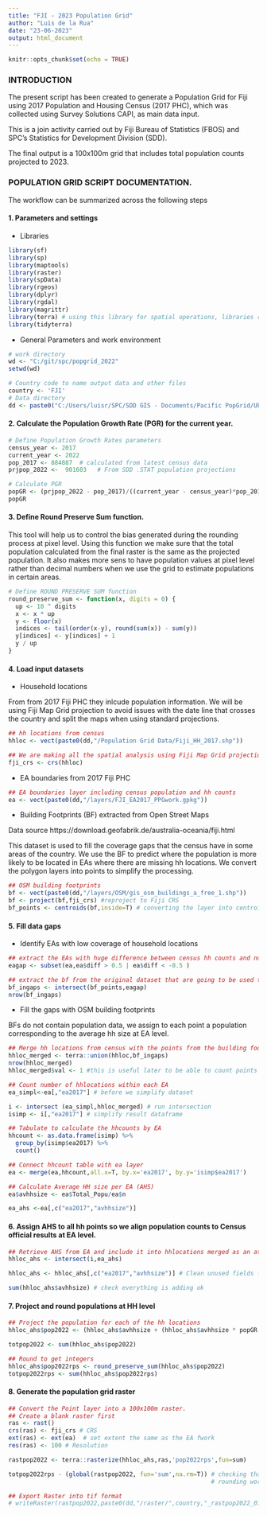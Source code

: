 ```yaml
---
title: "FJI - 2023 Population Grid"
author: "Luis de la Rua"
date: "23-06-2023"
output: html_document
---
```


```r
knitr::opts_chunk$set(echo = TRUE)
```

### INTRODUCTION

The present script has been created to generate a Population Grid for Fiji using 2017 Population and Housing Census (2017 PHC), which was collected using Survey Solutions CAPI, as main data input.

This is a join activity carried out by Fiji Bureau of Statistics (FBOS) and SPC's Statistics for Development Division (SDD).

The final output is a 100x100m grid that includes total population counts projected to 2023.

### POPULATION GRID SCRIPT DOCUMENTATION.
The workflow can be summarized across the following steps

#### 1. Parameters and settings
* Libraries
```r
library(sf)
library(sp)
library(maptools)
library(raster)
library(spData)
library(rgeos)
library(dplyr)
library(rgdal)
library(magrittr)
library(terra) # using this library for spatial operations, libraries raster and rgdal will be deprecated in 2023
library(tidyterra)
```

* General Parameters and work environment
```r
# work directory
wd <- "C:/git/spc/popgrid_2022"
setwd(wd)

# Country code to name output data and other files
country <- 'FJI'
# Data directory
dd <- paste0("C:/Users/luisr/SPC/SDD GIS - Documents/Pacific PopGrid/UPDATE_2022/",country)

```

#### 2. Calculate the Population Growth Rate (PGR) for the current year.

```r
# Define Population Growth Rates parameters
census_year <- 2017
current_year <- 2022
pop_2017 <- 884887  # calculated from latest census data
prjpop_2022 <-  901603   # From SDD .STAT population projections 

# Calculate PGR
popGR <- (prjpop_2022 - pop_2017)/((current_year - census_year)*pop_2017)
popGR
```

#### 3. Define Round Preserve Sum function.

This tool will help us to control the bias generated during the rounding process at pixel level. Using this function we make sure that the total population calculated from the final raster is the same as the projected population. It also makes more sens to have population values at pixel level rather than decimal numbers when we use the grid to estimate populations in certain areas.

```r
# Define ROUND PRESERVE SUM function
round_preserve_sum <- function(x, digits = 0) {
  up <- 10 ^ digits
  x <- x * up
  y <- floor(x)
  indices <- tail(order(x-y), round(sum(x)) - sum(y))
  y[indices] <- y[indices] + 1
  y / up
}
```

#### 4. Load input datasets

* Household locations 

From from 2017 Fiji PHC they inlcude population information. We will be using Fiji Map Grid projection to avoid issues with the date line that crosses the country and split the maps when using standard projections.
```r
## hh locations from census
hhloc <- vect(paste0(dd,"/Population Grid Data/Fiji_HH_2017.shp"))

## We are making all the spatial analysis using Fiji Map Grid projection EPSG 3460, grabbing it from the first layer loaded
fji_crs <- crs(hhloc)

```

* EA boundaries from 2017 Fiji PHC
```r
## EA boundaries layer including census population and hh counts
ea <- vect(paste0(dd,"/layers/FJI_EA2017_PPGwork.gpkg"))
```

* Building Footprints (BF) extracted from Open Street Maps

Data source https://download.geofabrik.de/australia-oceania/fiji.html

This dataset is used to fill the coverage gaps that the census have in some areas of the country. We use the BF to predict where the population is more likely to be located in EAs where there are missing hh locations.
We convert the polygon layers into points to simplify the processing.
```r
## OSM building footprints
bf <- vect(paste0(dd,"/layers/OSM/gis_osm_buildings_a_free_1.shp"))
bf <- project(bf,fji_crs) #reproject to Fiji CRS
bf_points <- centroids(bf,inside=T) # converting the layer into centroids
```

#### 5. Fill data gaps

* Identify EAs with low coverage of household locations
```r
## extract the EAs with huge difference between census hh counts and number of HH locations to know where the data gaps can be found
eagap <- subset(ea,ea$diff > 0.5 | ea$diff < -0.5 )

## extract the bf from the original dataset that are going to be used to fill the hh locations gaps
bf_ingaps <- intersect(bf_points,eagap)
nrow(bf_ingaps)
```

* Fill the gaps with OSM building footprints

BFs do not contain population data, we assign to each point a population corresponding to the average hh size at EA level.

```r
## Merge hh locations from census with the points from the building footprints that are going to give use info on where the settlements are
hhloc_merged <- terra::union(hhloc,bf_ingaps) 
nrow(hhloc_merged)
hhloc_merged$val <- 1 #this is useful later to be able to count points in polygon

## Count number of hhlocations within each EA 
ea_simpl<-ea[,"ea2017"] # before we simplify dataset

i <- intersect (ea_simpl,hhloc_merged) # run intersection
isimp <- i[,"ea2017"] # simplify result dataframe

## Tabulate to calculate the hhcounts by EA
hhcount <- as.data.frame(isimp) %>% 
  group_by(isimp$ea2017) %>% 
  count()

## Connect hhcount table with ea layer
ea <- merge(ea,hhcount,all.x=T, by.x='ea2017', by.y='isimp$ea2017')

## Calculate Average HH size per EA (AHS)
ea$avhhsize <- ea$Total_Popu/ea$n

ea_ahs <-ea[,c("ea2017","avhhsize")]
```

#### 6. Assign AHS to all hh points so we align population counts to Census official results at EA level.

```r
## Retrieve AHS from EA and include it into hhlocations merged as an attribute 
hhloc_ahs <- intersect(i,ea_ahs)

hhloc_ahs <- hhloc_ahs[,c("ea2017","avhhsize")] # Clean unused fields from dataset

sum(hhloc_ahs$avhhsize) # check everything is adding ok
```

#### 7. Project and round populations at HH level

```r
## Project the population for each of the hh locations
hhloc_ahs$pop2022 <- (hhloc_ahs$avhhsize + (hhloc_ahs$avhhsize * popGR * (as.numeric(current_year)- as.numeric(census_year))))

totpop2022 <- sum(hhloc_ahs$pop2022)

## Round to get integers
hhloc_ahs$pop2022rps <- round_preserve_sum(hhloc_ahs$pop2022)
totpop2022rps <- sum(hhloc_ahs$pop2022rps)
```


#### 8. Generate the population grid raster

```r
## Convert the Point layer into a 100x100m raster.
## Create a blank raster first
ras <- rast()
crs(ras) <- fji_crs # CRS
ext(ras) <- ext(ea)  # set extent the same as the EA fwork
res(ras) <- 100 # Resolution

rastpop2022 <- terra::rasterize(hhloc_ahs,ras,'pop2022rps',fun=sum)

totpop2022rps - (global(rastpop2022, fun='sum',na.rm=T)) # checking that raster includes same population as the original, if it 0 we are good and means that the
                                                         # rounding worked well 

## Export Raster into tif format
# writeRaster(rastpop2022,paste0(dd,"/raster/",country,"_rastpop2022_01.tif"), overwrite=T)

```

